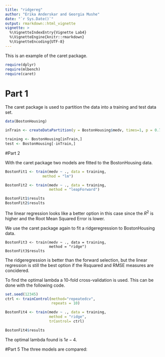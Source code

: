 ```yaml
---
title: "ridgereg"
author: "Erika Anderskar and Georgia Mushe"
date: "`r Sys.Date()`"
output: rmarkdown::html_vignette
vignette: >
  %\VignetteIndexEntry{Vignette Lab4}
  %\VignetteEngine{knitr::rmarkdown}
  %\VignetteEncoding{UTF-8}
---
```

This is an example of the caret package. 


```r
require(dplyr)
require(mlbench)
require(caret)
```

# Part 1
The caret package is used to partition the data into a training and test data set.
```r
data(BostonHousing)

inTrain <- createDataPartition(y = BostonHousing$medv, times=1, p = 0.75,list = FALSE)

training <- BostonHousing[inTrain,]
test <- BostonHousing[-inTrain,]
```

#Part 2

With the caret package two models are fitted to the BostonHousing data.

```r
BostonFit1 <- train(medv ~ ., data = training, 
                 method = "lm")

BostonFit2 <- train(medv ~ ., data = training, 
                    method = "leapForward")

BostonFit1$results
BostonFit2$results

```

The linear regression looks like a better option in this case since the $R^2$ is higher and the Root Mean Squared Error is lower. 

We use the caret package again to fit a ridgeregression to BostonHousing data. 

```Fit3
BostonFit3 <- train(medv ~ ., data = training, 
                    method = "ridge")
BostonFit3$results

```

The ridgeregression is better than the forward selection, but the linear regression is still the best option if the Rsquared and RMSE measures are concidered. 


To find the optimal lambda a 10-fold cross-validation is used. This can be done with the following code. 
```r
set.seed(12345)
ctrl <- trainControl(method="repeatedcv",
                     repeats = 10)

BostonFit4 <- train(medv ~ ., data = training, 
                    method = "ridge",
                    trControl= ctrl)

BostonFit4$results
```

The optimal lambda found is $1e-4$.

#Part 5
The three models are compared:













